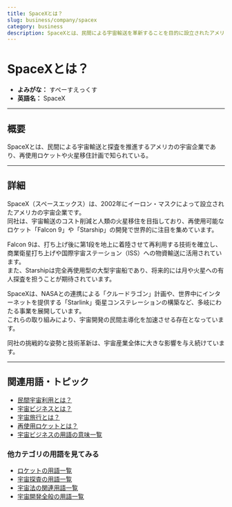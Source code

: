 ```yaml
---
title: SpaceXとは？
slug: business/company/spacex
category: business
description: SpaceXとは、民間による宇宙輸送を革新することを目的に設立されたアメリカの宇宙企業である。
---
```



<Head>
  <script type="application/ld+json">
    {`{
      "@context": "https://schema.org",
      "@type": "DefinedTerm",
      "name": "SpaceXとは？",
      "inDefinedTermSet": "https://www.space-portal.org",
      "termCode": "business/company/spacex",
      "description": "SpaceXとは、民間による宇宙輸送を革新することを目的に設立されたアメリカの宇宙企業である。",
      "url": "https://www.space-portal.org/docs/business/company/spacex"
    }`}
  </script>
</Head>

# SpaceXとは？

- **よみがな：** すぺーすえっくす  
- **英語名：** SpaceX  

---

## 概要

SpaceXとは、民間による宇宙輸送と探査を推進するアメリカの宇宙企業であり、再使用ロケットや火星移住計画で知られている。

---

## 詳細

SpaceX（スペースエックス）は、2002年にイーロン・マスクによって設立されたアメリカの宇宙企業です。  
同社は、宇宙輸送のコスト削減と人類の火星移住を目指しており、再使用可能なロケット「Falcon 9」や「Starship」の開発で世界的に注目を集めています。  

Falcon 9は、打ち上げ後に第1段を地上に着陸させて再利用する技術を確立し、商業衛星打ち上げや国際宇宙ステーション（ISS）への物資輸送に活用されています。  
また、Starshipは完全再使用型の大型宇宙船であり、将来的には月や火星への有人探査を担うことが期待されています。  

SpaceXは、NASAとの連携による「クルードラゴン」計画や、世界中にインターネットを提供する「Starlink」衛星コンステレーションの構築など、多岐にわたる事業を展開しています。  
これらの取り組みにより、宇宙開発の民間主導化を加速させる存在となっています。  

同社の挑戦的な姿勢と技術革新は、宇宙産業全体に大きな影響を与え続けています。

---

## 関連用語・トピック

- [民間宇宙利用とは？](/docs/business/private-space-utilization)
- [宇宙ビジネスとは？](/docs/business/space-business)
- [宇宙旅行とは？](/docs/business/category/space-tourism)
- [再使用ロケットとは？](/docs/rocket/type/reusable-rocket)
- [宇宙ビジネスの用語の意味一覧](/docs/category/business)

### 他カテゴリの用語を見てみる

- [ロケットの用語一覧](/docs/category/rocket)
- [宇宙探査の用語一覧](/docs/category/explorer)
- [宇宙法の関連用語一覧](/docs/category/policy)
- [宇宙開発全般の用語一覧](/docs/category/glossary)

